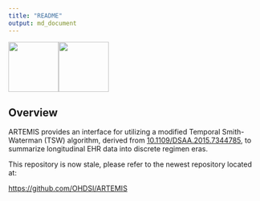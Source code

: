 ```yaml
---
title: "README"
output: md_document
---
```


<p float="left">

<img src="./img/artemis.png" style="vertical-align: center;" width="100"/><img src="./img/ods_logo.jpg" style="vertical-align: center;" width="100"/>

</p>
<!-- README.md is generated from README.Rmd. Please edit that file -->

## Overview

ARTEMIS provides an interface for utilizing a modified Temporal
Smith-Waterman (TSW) algorithm, derived from
[10.1109/DSAA.2015.7344785](https://www.researchgate.net/publication/292331949_Temporal_Needleman-Wunsch),
to summarize longitudinal EHR data into discrete regimen eras. 

This repository is now stale, please refer to the newest repository
located at:

<https://github.com/OHDSI/ARTEMIS>

